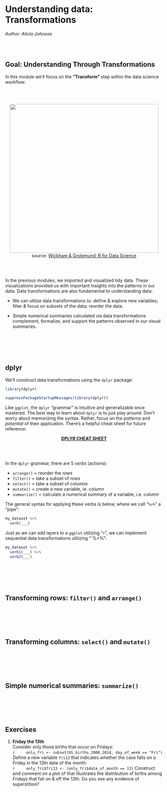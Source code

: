 # Understanding data: Transformations


*Author: Alicia Johnson*



\
\



## Goal: Understanding Through Transformations

In this module we'll focus on the __"Transform"__ step within the data science workflow:

\
\


<center>
<div class="image">
<img src="images/data-science.png" style="width: 475px"/>
<div>source: [Wickham & Grolemund: R for Data Science](http://r4ds.had.co.nz/) </div>
</div>
</center>


\
\


In the previous modules, we imported and visualized tidy data.  These visualizations provided us with important insights into the patterns in our data.  Data transformations are also fundamental to understanding data: 

- We can utilize data transformations to: define & explore new variables; filter & focus on subsets of the data; reorder the data.

- Simple numerical summaries calculated via data transformations complement, formalize, and support the patterns observed in our visual summaries.


\
\
\
\




## dplyr

We'll construct data transformations using the `dplyr` package:

```r
library(dplyr)
```

```r
suppressPackageStartupMessages(library(dplyr))
```


Like `ggplot`, the `dplyr` "grammar" is intuitive and generalizable once mastered.  The best way to learn about `dplyr` is to just play around.  Don't worry about memorizing the syntax.  Rather, focus on the *patterns* and *potential* of their application.  There's a helpful cheat sheet for future reference:

<center>
[**DPLYR CHEAT SHEET**](https://www.rstudio.com/wp-content/uploads/2015/02/data-wrangling-cheatsheet.pdf)
</center>


\
\


In the `dplyr` grammar, there are 5 _verbs_ (actions):

- `arrange()` = reorder the _rows_    
- `filter()` = take a subset of _rows_    
- `select()` = take a subset of _columns_    
- `mutate()` = create a new variable, ie. _column_    
- `summarize()` = calculate a numerical summary of a variable, i.e. _column_


The general syntax for applying these verbs is below, where we call "`%>%`" a "pipe":

```r
my_dataset %>% 
  verb(___)
```

Just as we can add layers to a `ggplot` utilizing "`+`", we can implement sequential data transformations utilizing "`%>%":

```r
my_dataset %>% 
  verb1(___) %>% 
  verb2(___)
```











\
\
\
\






## Transforming rows: `filter()` and `arrange()`    




\
\
\
\




## Transforming columns: `select()` and `mutate()`    




\
\
\
\




## Simple numerical summaries: `summarize()`



\
\
\
\





## Exercises

1. __Friday the 13th__    
    Consider only those births that occur on Fridays:    
    ```r
    only_fri <- subset(US_births_2000_2014, day_of_week == "Fri")
    ```    
    Define a new variable `fri13` that indicates whether the case falls on a Friday in the 13th date of the month:    
    ```r
    only_fri$fri13 <- (only_fri$date_of_month == 13)
    ```
    Construct and comment on a plot of that illustrates the distribution of births among Fridays that fall on & off the 13th. Do you see any evidence of superstition?
    